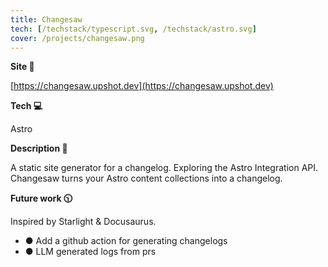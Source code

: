 ```yaml
---
title: Changesaw
tech: [/techstack/typescript.svg, /techstack/astro.svg]
cover: /projects/changesaw.png
---
```


**Site 🔗**

[https://changesaw.upshot.dev](https://changesaw.upshot.dev)

**Tech 💻**

Astro

**Description 📖**

A static site generator for a changelog. Exploring the Astro Integration API. Changesaw turns your Astro content collections into a changelog.

**Future work 🕥**

Inspired by Starlight & Docusaurus.

- ● Add a github action for generating changelogs
- ● LLM generated logs from prs
